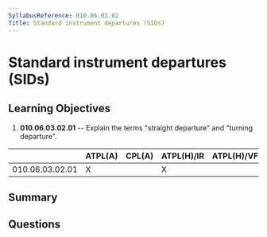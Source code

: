 ```yaml
---
SyllabusReference: 010.06.03.02
Title: Standard instrument departures (SIDs)
---
```


# Standard instrument departures (SIDs)

## Learning Objectives

1.  **010.06.03.02.01** -- Explain the terms "straight departure" and "turning
    departure".

|                 | ATPL(A) | CPL(A) | ATPL(H)/IR | ATPL(H)/VFR | CPL(H) | IR | CBIR(A) |
| --------------- | ------- | ------ | ---------- | ----------- | ------ | -- | ------- |
| 010.06.03.02.01 | X       |        | X          |             |        | X  | X       |

## Summary

## Questions

